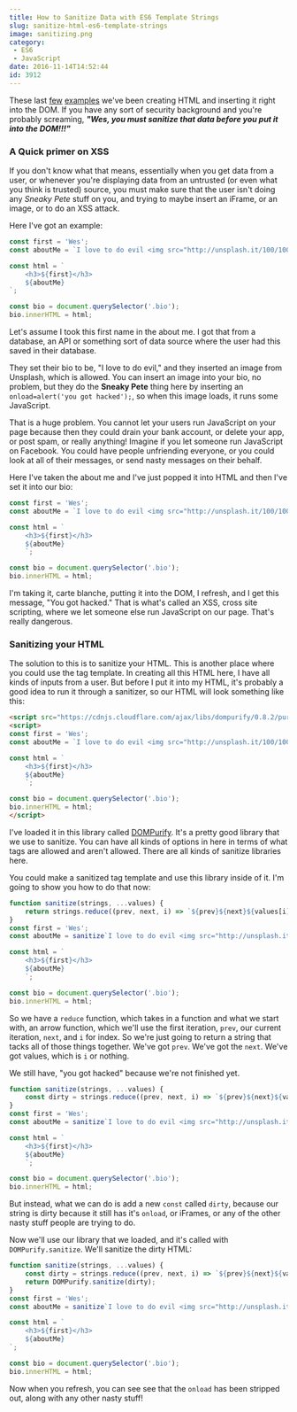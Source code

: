 ```yaml
---
title: How to Sanitize Data with ES6 Template Strings
slug: sanitize-html-es6-template-strings
image: sanitizing.png
category:
 - ES6
 - JavaScript
date: 2016-11-14T14:52:44
id: 3912
---
```


These last <a href="https://wesbos.com/template-strings-html/">few</a> <a href="http://wesbos.com/tagged-template-literals/">examples</a> we've been creating HTML and inserting it right into the DOM. If you have any sort of security background and you're probably screaming, <em>**"Wes, you must sanitize that data before you put it into the DOM!!!"**</em>

<h3>A Quick primer on XSS</h3>

If you don't know what that means, essentially when you get data from a user, or whenever you're displaying data from an untrusted (or even what you think is trusted) source, you must make sure that the user isn't doing any <em>Sneaky Pete</em> stuff on you, and trying to maybe insert an iFrame, or an image, or to do an XSS attack.

Here I've got an example:


```js
const first = 'Wes';
const aboutMe = `I love to do evil <img src="http://unsplash.it/100/100?random" onload="alert('you got hacked');" />`;

const html = `
    <h3>${first}</h3>
    ${aboutMe}
`;

const bio = document.querySelector('.bio');
bio.innerHTML = html;
```

Let's assume I took this first name in the about me. I got that from a database, an API or something sort of data source where the user had this saved in their database.

They set their bio to be, "I love to do evil," and they inserted an image from Unsplash, which is allowed. You can insert an image into your bio, no problem, but they do the **Sneaky Pete** thing here by inserting an `onload=alert('you got hacked');`, so when this image loads, it runs some JavaScript.

That is a huge problem. You cannot let your users run JavaScript on your page because then they could drain your bank account, or delete your app, or post spam, or really anything! Imagine if you let someone run JavaScript on Facebook. You could have people unfriending everyone, or you could look at all of their messages, or send nasty messages on their behalf.

Here I've taken the about me and I've just popped it into HTML and then I've set it into our bio:


```js
const first = 'Wes';
const aboutMe = `I love to do evil <img src="http://unsplash.it/100/100?random" onload="alert('you got hacked');" />`;

const html = `
    <h3>${first}</h3>
    ${aboutMe}
    `;

const bio = document.querySelector('.bio');
bio.innerHTML = html;
```

I'm taking it, carte blanche, putting it into the DOM, I refresh, and I get this message, "You got hacked." That is what's called an XSS, cross site scripting, where we let someone else run JavaScript on our page. That's really dangerous.

<h3>Sanitizing your HTML</h3>

The solution to this is to sanitize your HTML. This is another place where you could use the tag template. In creating all this HTML here, I have all kinds of inputs from a user. But before I put it into my HTML, it's probably a good idea to run it through a sanitizer, so our HTML will look something like this:


```html
<script src="https://cdnjs.cloudflare.com/ajax/libs/dompurify/0.8.2/purify.min.js"></script>
<script>
const first = 'Wes';
const aboutMe = `I love to do evil <img src="http://unsplash.it/100/100?random" onload="alert('you got hacked');" />`;

const html = `
    <h3>${first}</h3>
    ${aboutMe}
    `;

const bio = document.querySelector('.bio');
bio.innerHTML = html;
</script>
```

I've loaded it in this library called <a href="https://github.com/cure53/DOMPurify">DOMPurify</a>. It's a pretty good library that we use to sanitize. You can have all kinds of options in here in terms of what tags are allowed and aren't allowed. There are all kinds of sanitize libraries here.

You could make a sanitized tag template and use this library inside of it. I'm going to show you how to do that now:


```js
function sanitize(strings, ...values) {
    return strings.reduce((prev, next, i) => `${prev}${next}${values[i] || ''}`);
}
const first = 'Wes';
const aboutMe = sanitize`I love to do evil <img src="http://unsplash.it/100/100?random" onload="alert('you got hacked');" />`;

const html = `
    <h3>${first}</h3>
    ${aboutMe}
    `;

const bio = document.querySelector('.bio');
bio.innerHTML = html;
```

So we have a `reduce` function, which takes in a function and what we start with, an arrow function, which we'll use the first iteration, `prev`, our current iteration, `next`, and `i` for index. So we're just going to return a string that tacks all of those things together. We've got `prev`. We've got the `next`. We've got values, which is `i` or nothing.

We still have, "you got hacked" because we're not finished yet.


```js
function sanitize(strings, ...values) {
    const dirty = strings.reduce((prev, next, i) => `${prev}${next}${values[i] || ''}`);
}
const first = 'Wes';
const aboutMe = sanitize`I love to do evil <img src="http://unsplash.it/100/100?random" onload="alert('you got hacked');" />`;

const html = `
    <h3>${first}</h3>
    ${aboutMe}
    `;

const bio = document.querySelector('.bio');
bio.innerHTML = html;
```

But instead, what we can do is add a new `const` called `dirty`, because our string is dirty because it still has it's `onload`, or iFrames, or any of the other nasty stuff people are trying to do.

Now we'll use our library that we loaded, and it's called with `DOMPurify.sanitize`. We'll sanitize the dirty HTML:


```js
function sanitize(strings, ...values) {
    const dirty = strings.reduce((prev, next, i) => `${prev}${next}${values[i] || ''}`, '');
    return DOMPurify.sanitize(dirty);
}
const first = 'Wes';
const aboutMe = sanitize`I love to do evil <img src="http://unsplash.it/100/100?random" onload="alert('you got hacked');" />`;

const html = `
    <h3>${first}</h3>
    ${aboutMe}
`;

const bio = document.querySelector('.bio');
bio.innerHTML = html;
```

Now when you refresh, you can see see that the `onload` has been stripped out, along with any other nasty stuff!
